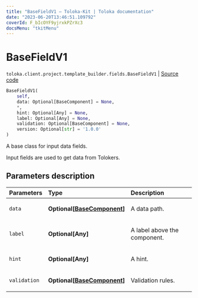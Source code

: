 ```yaml
---
title: "BaseFieldV1 — Toloka-Kit | Toloka documentation"
date: "2023-06-20T13:46:51.109792"
coverId: F_bIcOYF9yjrxkPZrXc3
docsMenu: "tkitMenu"
---
```


# BaseFieldV1

`toloka.client.project.template_builder.fields.BaseFieldV1` | [Source code](https://github.com/Toloka/toloka-kit/blob/v1.2.0/src/client/project/template_builder/fields.py#L59)

```python
BaseFieldV1(
    self,
    data: Optional[BaseComponent] = None,
    *,
    hint: Optional[Any] = None,
    label: Optional[Any] = None,
    validation: Optional[BaseComponent] = None,
    version: Optional[str] = '1.0.0'
)
```

A base class for input data fields.

Input fields are used to get data from Tolokers.

## Parameters description

| Parameters | Type | Description |
| :----------| :----| :-----------|
`data`|**Optional\[[BaseComponent](/docs/toloka-kit/reference/toloka.client.project.template_builder.base.BaseComponent)\]**|<p>A data path.</p>
`label`|**Optional\[Any\]**|<p>A label above the component.</p>
`hint`|**Optional\[Any\]**|<p>A hint.</p>
`validation`|**Optional\[[BaseComponent](/docs/toloka-kit/reference/toloka.client.project.template_builder.base.BaseComponent)\]**|<p>Validation rules.</p>
